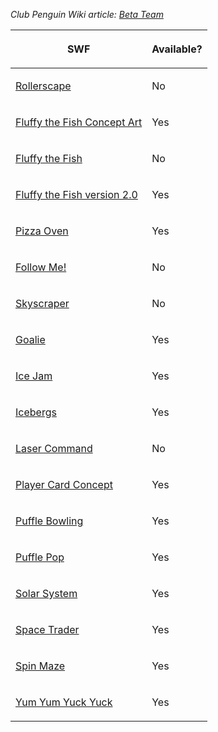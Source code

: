 ''Club Penguin Wiki article: [[clubpenguinwiki:Beta Team|Beta Team]]''

<center>
{|class="wikitable" border="1"
!SWF
!Available?
|-
|[[Rollerscape]]||No
|-
|[[Media:BetaTeamFluffytheFishArtConcepts.swf|Fluffy the Fish Concept Art]]||Yes
|-
|[[Media:BetaTeamFluffytheFish.swf|Fluffy the Fish]]||No
|-
|[[Media:Authorized-Fluffy_the_Fish_v2.0.swf|Fluffy the Fish version 2.0]]||Yes
|-
|[[Media:BetaTeamPizzaOven.swf|Pizza Oven]]||Yes
|-
|[[Media:BetaTeamFollowMe.swf|Follow Me!]]||No
|-
|[[Media:BetaTeamSkyscraper.swf|Skyscraper]]||No
|-
|[[Media:BetaTeamGoalie.swf|Goalie]]||Yes
|-
|[[Ice Jam]]||Yes
|-
|[[Media:BetaTeamIcebergs.swf|Icebergs]]||Yes
|-
|[[Media:BetaTeamLaserCannon.swf|Laser Command]]||No
|-
|[[Media:BetaTeamNewPlayerCardIdea.swf|Player Card Concept]]||Yes
|-
|[[Media:BetaTeamPuffleBowling.swf‎|Puffle Bowling]]||Yes
|-
|[[Media:BetaTeamPufflePop.swf|Puffle Pop]]||Yes
|-
|[[Media:BetateamgamesSolarsystemDeploySolarSystem.swf|Solar System]]||Yes
|-
|[[Space Trader]]||Yes
|-
|[[Media:BetaTeamSpinMaze.swf|Spin Maze‎]]||Yes
|-
|[[Media:BetaTeamYumYumYuckYuck.swf|Yum Yum Yuck Yuck]]||Yes
|}
</center>
